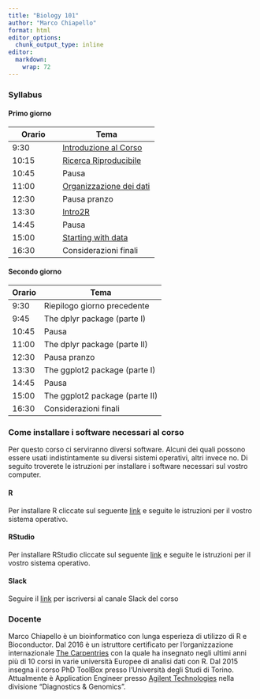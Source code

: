 ```yaml
---
title: "Biology 101"
author: "Marco Chiapello"
format: html
editor_options: 
  chunk_output_type: inline
editor: 
  markdown: 
    wrap: 72
---
```



### Syllabus

#### Primo giorno

| Orario     | Tema                  |
|------------|-----------------------|
|9:30| [Introduzione al Corso](materials/M1_intro.qmd)   |
|10:15| [Ricerca Riproducibile](https://phd-toolbox-course.github.io/2022_PhD_Toolbox_course/M4_RicercaRiproducibile.html#1)       |
|10:45| Pausa                   |
|11:00| [Organizzazione dei dati](https://datacarpentry.org/spreadsheet-ecology-lesson/00-intro.html)|
|12:30| Pausa pranzo            |
|13:30| [Intro2R](materials/M3_introR.qmd)
|14:45| Pausa                   |
|15:00| [Starting with data](https://datacarpentry.org/R-ecology-lesson/01-intro-to-r.html#creating-objects-in-r)|
|16:30| Considerazioni finali   | 



#### Secondo giorno

| Orario     | Tema                  |
|------------|-----------------------|
|9:30  | Riepilogo giorno precedente| 
|9:45  | The dplyr package (parte I)|
|10:45 | Pausa                  | 
|11:00 | The dplyr package (parte II)|
|12:30 | Pausa pranzo           | 
|13:30 | The ggplot2 package (parte I)      |
|14:45 | Pausa                  | 
|15:00 | The ggplot2 package (parte II)      |              
|16:30 | Considerazioni finali  |


### Come installare i software necessari al corso

Per questo corso ci serviranno diversi software. Alcuni dei quali possono essere
usati indistintamente su diversi sistemi operativi, altri invece no. Di seguito troverete
le istruzioni per installare i software necessari sul vostro computer.

#### R

Per installare R cliccate sul seguente [link](https://cran.r-project.org) e seguite le istruzioni per il vostro sistema operativo.

#### RStudio

Per installare RStudio cliccate sul seguente [link](https://posit.co/download/rstudio-desktop/) e seguite le istruzioni per il vostro sistema operativo.

#### Slack
Seguire il [link](https://revelotraining.slack.com/archives/C05070Z7ET0) per iscriversi al canale Slack del corso

### Docente

Marco Chiapello è un bioinformatico con lunga esperieza di utilizzo di R
e Bioconductor. Dal 2016 è un istruttore certificato per
l'organizzazione internazionale [The
Carpentries](https://carpentries.org) con la quale ha insegnato negli
ultimi anni più di 10 corsi in varie università Europee di analisi dati
con R. Dal 2015 insegna il corso PhD ToolBox presso l'Università degli
Studi di Torino. Attualmente è Application Engineer presso [Agilent
Technologies](https://www.agilent.com) nella divisione "Diagnostics &
Genomics".
